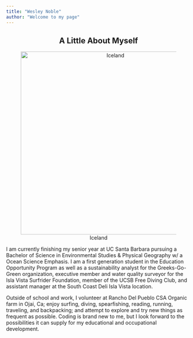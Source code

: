 ```yaml
---
title: "Wesley Noble"
author: "Welcome to my page"
---
```



<center>
## A Little About Myself
</center>


<center>
![Iceland](/users/Noblex/github/Wes-Noble.github.io/imgs/IMG_1624 copy.JPG){width=500}
</center>


I am currently finishing my senior year at UC Santa Barbara pursuing a Bachelor of Science in Environmental Studies & Physical Geography w/ a Ocean Science Emphasis. I am a first generation student in the Education Opportunity Program as well as a sustainability analyst for the Greeks-Go-Green organization, executive member and water quality surveyor for the Isla Vista Surfrider Foundation, member of the UCSB Free Diving Club, and assistant manager at the South Coast Deli Isla Vista location. 


Outside of school and work, I volunteer at Rancho Del Pueblo CSA Organic farm in Ojai, Ca; enjoy surfing, diving, spearfishing, reading, running, traveling, and backpacking; and attempt to explore and try new things as frequent as possible. Coding is brand new to me, but I look forward to the possibilities it can supply for my educational and occupational development.
